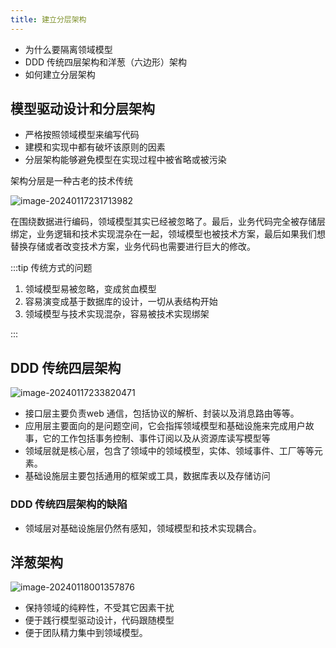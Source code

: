 ```yaml
---
title: 建立分层架构
---
```

* 为什么要隔离领域模型
* DDD 传统四层架构和洋葱（六边形）架构
* 如何建立分层架构

## 模型驱动设计和分层架构
* 严格按照领域模型来编写代码
* 建模和实现中都有破坏该原则的因素
* 分层架构能够避免模型在实现过程中被省略或被污染

架构分层是一种古老的技术传统

![image-20240117231713982](https://wkq-img.oss-cn-chengdu.aliyuncs.com/img/image-20240117231713982.png)

 

在围绕数据进行编码，领域模型其实已经被忽略了。最后，业务代码完全被存储层绑定，业务逻辑和技术实现混杂在一起，领域模型也被技术方案，最后如果我们想替换存储或者改变技术方案，业务代码也需要进行巨大的修改。

:::tip 传统方式的问题

1. 领域模型易被忽略，变成贫血模型
2. 容易演变成基于数据库的设计，一切从表结构开始
3. 领域模型与技术实现混杂，容易被技术实现绑架

:::

## DDD 传统四层架构

![image-20240117233820471](https://wkq-img.oss-cn-chengdu.aliyuncs.com/img/image-20240117233820471.png)

* 接口层主要负责web 通信，包括协议的解析、封装以及消息路由等等。
* 应用层主要面向的是问题空间，它会指挥领域模型和基础设施来完成用户故事，它的工作包括事务控制、事件订阅以及从资源库读写模型等
* 领域层就是核心层，包含了领域中的领域模型，实体、领域事件、工厂等等元素。
* 基础设施层主要包括通用的框架或工具，数据库表以及存储访问 

### DDD 传统四层架构的缺陷



* 领域层对基础设施层仍然有感知，领域模型和技术实现耦合。

## 洋葱架构

 

![image-20240118001357876](https://wkq-img.oss-cn-chengdu.aliyuncs.com/img/image-20240118001357876.png)

* 保持领域的纯粹性，不受其它因素干扰
* 便于践行模型驱动设计，代码跟随模型
* 便于团队精力集中到领域模型。

